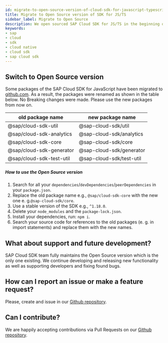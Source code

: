 ```yaml
---
id: migrate-to-open-source-version-of-cloud-sdk-for-javascript-typescript
title: Migrate to Open Source version of SDK for JS/TS
sidebar_label: Migrate to Open Source
description: We open sourced SAP Cloud SDK for JS/TS in the beginning of 2020. This guide will help you with migration to the Open Source version.
keywords:
- sap
- cloud
- sdk
- cloud native
- cloud sdk
- sap cloud sdk
---
```


## Switch to Open Source version

 Some packages of the SAP Cloud SDK for JavaScript have been migrated to [github.com](https://github.com/SAP/cloud-sdk-js).
 As a result, the packages were renamed as shown in the table below. No Breaking changes were made. Please use the new packages from now on.

  | old package name         | new package name         |
 |--------------------------|--------------------------|
 | @sap/cloud-sdk-util      | @sap-cloud-sdk/util      |
 | @sap/cloud-sdk-analytics | @sap-cloud-sdk/analytics |
 | @sap/cloud-sdk-core      | @sap-cloud-sdk/core      |
 | @sap/cloud-sdk-generator | @sap-cloud-sdk/generator |
 | @sap/cloud-sdk-test-util | @sap-cloud-sdk/test-util |

  ##### How to use the Open Source version
 1. Search for all your `dependencies`/`devDependencies`/`peerDependencies` in your `package.json`.
 1. Replace the old package name e.g., `@sap/cloud-sdk-core` with the new one  e. g.`@sap-cloud-sdk/core`.
 1. Use a stable version of the SDK e.g., `^1.18.0`.
 1. Delete your `node_modules` and the `package-lock.json`.
 1. Install your dependencies, run: `npm i`.
 1. Search your source code for references to the old packages (e. g. in import statements) and replace them with the new names.

## What about support and future development?

SAP Cloud SDK team fully maintains the Open Source version which is the only one existing. We continue developing and releasing new functionality as well as supporting developers and fixing found bugs.

## How can I report an issue or make a feature request?

Please, create and issue in our [Github repository](https://github.com/SAP/cloud-sdk-js/issues/new/choose).

## Can I contribute?

We are happily accepting contributions via Pull Requests on our [Github repository](https://github.com/SAP/cloud-sdk-js).
